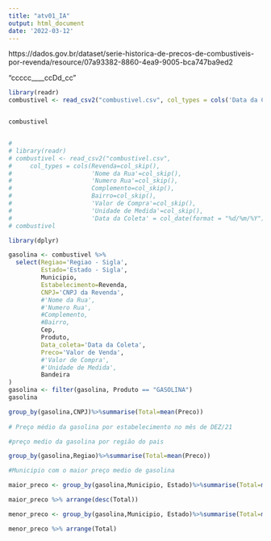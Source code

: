 ---
title: "atv01_IA"
output: html_document
date: '2022-03-12'
---
https://dados.gov.br/dataset/serie-historica-de-precos-de-combustiveis-por-revenda/resource/07a93382-8860-4ea9-9005-bca747ba9ed2

"ccccc____ccDd_cc"
```{r}

library(readr)
combustivel <- read_csv2("combustivel.csv", col_types = cols('Data da Coleta'=col_date(format = "%m/%d/%Y")))


combustivel
```
```{r}

```


```{r}
# 
# library(readr)
# combustivel <- read_csv2("combustivel.csv", 
#     col_types = cols(Revenda=col_skip(), 
#                      'Nome da Rua'=col_skip(),
#                      'Numero Rua'=col_skip(),
#                      Complemento=col_skip(),
#                      Bairro=col_skip(),
#                      'Valor de Compra'=col_skip(),
#                      'Unidade de Medida'=col_skip(),
#                      'Data da Coleta' = col_date(format = "%d/%m/%Y")))
# combustivel


```


```{r}

library(dplyr)

gasolina <- combustivel %>% 
  select(Regiao='Regiao - Sigla',
         Estado='Estado - Sigla',
         Municipio,
         Estabelecimento=Revenda,
         CNPJ='CNPJ da Revenda',
         #'Nome da Rua',
         #'Numero Rua',
         #Complemento,
         #Bairro,
         Cep,
         Produto,
         Data_coleta='Data da Coleta',
         Preco='Valor de Venda',
         #'Valor de Compra',
         #'Unidade de Medida',
         Bandeira
)
gasolina <- filter(gasolina, Produto == "GASOLINA")
gasolina
```
```{r}


group_by(gasolina,CNPJ)%>%summarise(Total=mean(Preco))
  
# Preço médio da gasolina por estabelecimento no mês de DEZ/21
```


```{r}
#preço medio da gasolina por região do pais

group_by(gasolina,Regiao)%>%summarise(Total=mean(Preco))

```
```{r}
#Municipio com o maior preço medio de gasolina

maior_preco <- group_by(gasolina,Municipio, Estado)%>%summarise(Total=mean(Preco))

maior_preco %>% arrange(desc(Total))
```
```{r}
menor_preco <- group_by(gasolina,Municipio, Estado)%>%summarise(Total=mean(Preco))

menor_preco %>% arrange(Total)

```





